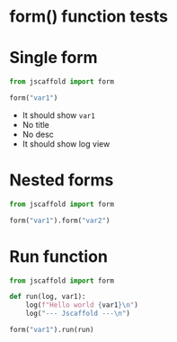 # form() function tests

# Single form

```python
from jscaffold import form

form("var1")
```

- It should show `var1`
- No title
- No desc
- It should show log view

# Nested forms

```python
from jscaffold import form

form("var1").form("var2")
```

# Run function

```python
from jscaffold import form

def run(log, var1):
    log(f"Hello world {var1}\n")
    log("--- Jscaffold ---\n")

form("var1").run(run)
```